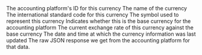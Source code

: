 <ResponseField name="platform_id" type="string" required>
  The accounting platform's ID for this currency
</ResponseField>

<ResponseField name="name" type="string">
  The name of the currency
</ResponseField>

<ResponseField name="code" type="string">
  The international standard code for this currency
</ResponseField>

<ResponseField name="symbol" type="string">
  The symbol used to represent this currency
</ResponseField>

<ResponseField name="is_base_currency" type="boolean">
  Indicates whether this is the base currency for the accounting platform
</ResponseField>

<ResponseField name="exchange_rate" type="float">
  The current exchange rate of this currency against the base currency
</ResponseField>

<ResponseField name="updated_at" type="date" required>
  The date and time at which the currency information was last updated
</ResponseField>

<ResponseField name="raw_data" type="object">
  The raw JSON response we get from the accounting platform for that data.
</ResponseField>

